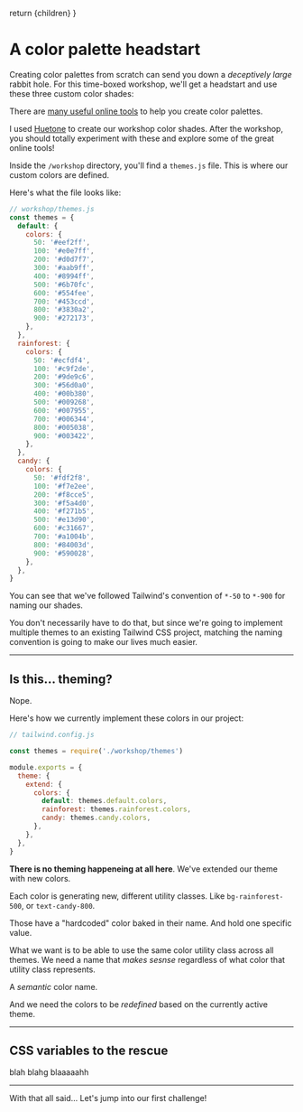 

  return <MarkdownWrapper>{children}</MarkdownWrapper>
}

# A color palette headstart

Creating color palettes from scratch can send you down a _deceptively large_ rabbit hole. For this time-boxed workshop, we'll get a headstart and use these three custom color shades:

There are [many useful online tools](#) to help you create color palettes.

I used [Huetone](https://huetone.ardov.me) to create our workshop color shades. After the workshop, you should totally experiment with these and explore some of the great online tools!

Inside the `/workshop` directory, you'll find a `themes.js` file. This is where our custom colors are defined.

Here's what the file looks like:

```js
// workshop/themes.js
const themes = {
  default: {
    colors: {
      50: '#eef2ff',
      100: '#e0e7ff',
      200: '#d0d7f7',
      300: '#aab9ff',
      400: '#8994ff',
      500: '#6b70fc',
      600: '#554fee',
      700: '#453ccd',
      800: '#3830a2',
      900: '#272173',
    },
  },
  rainforest: {
    colors: {
      50: '#ecfdf4',
      100: '#c9f2de',
      200: '#9de9c6',
      300: '#56d0a0',
      400: '#00b380',
      500: '#009268',
      600: '#007955',
      700: '#006344',
      800: '#005038',
      900: '#003422',
    },
  },
  candy: {
    colors: {
      50: '#fdf2f8',
      100: '#f7e2ee',
      200: '#f8cce5',
      300: '#f5a4d0',
      400: '#f271b5',
      500: '#e13d90',
      600: '#c31667',
      700: '#a1004b',
      800: '#84003d',
      900: '#590028',
    },
  },
}
```

You can see that we've followed Tailwind's convention of `*-50` to `*-900` for naming our shades.

You don't necessarily have to do that, but since we're going to implement multiple themes to an existing Tailwind CSS project, matching the naming convention is going to make our lives much easier.

---

## Is this... theming?

Nope.

Here's how we currently implement these colors in our project:

```js
// tailwind.config.js

const themes = require('./workshop/themes')

module.exports = {
  theme: {
    extend: {
      colors: {
        default: themes.default.colors,
        rainforest: themes.rainforest.colors,
        candy: themes.candy.colors,
      },
    },
  },
}
```

**There is no theming happeneing at all here**. We've extended our theme with new colors.

Each color is generating new, different utility classes. Like `bg-rainforest-500`, or `text-candy-800`.

Those have a "hardcoded" color baked in their name. And hold one specific value.

What we want is to be able to use the same color utility class across all themes. We need a name that _makes sesnse_ regardless of what color that utility class represents.

A _semantic_ color name.

And we need the colors to be _redefined_ based on the currently active theme.

---

## CSS variables to the rescue

blah blahg blaaaaahh

---

With that all said... Let's jump into our first challenge!

<ChallengeLink href="/workshop/01/challenge" text="Take challenge #1" />
